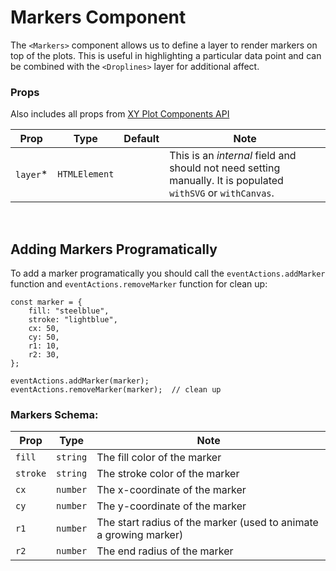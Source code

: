 
# Markers Component

The `<Markers>` component allows us to define a layer to render markers on top of the plots. This is useful in highlighting a particular data point and can be combined with the `<Droplines>` layer for additional affect.

<Canvas>
    <Story id="components-markers--default" />
</Canvas>

### Props

Also includes all props from [XY Plot Components API](XYPlot.md)

| Prop      | Type          | Default | Note                                                                                                         |
| --------- | ------------- | ------- | ------------------------------------------------------------------------------------------------------------ |
| `layer`\* | `HTMLElement` |         | This is an _internal_ field and should not need setting manually. It is populated `withSVG` or `withCanvas`. |

<br />

## Adding Markers Programatically

To add a marker programatically you should call the `eventActions.addMarker` function and `eventActions.removeMarker` function for clean up:

```
const marker = {
    fill: "steelblue",
    stroke: "lightblue",
    cx: 50,
    cy: 50,
    r1: 10,
    r2: 30,
};

eventActions.addMarker(marker);
eventActions.removeMarker(marker);  // clean up
```

### Markers Schema:

| Prop     | Type     | Note                                                              |
| -------- | -------- | ----------------------------------------------------------------- |
| `fill`   | `string` | The fill color of the marker                                      |
| `stroke` | `string` | The stroke color of the marker                                    |
| `cx`     | `number` | The x-coordinate of the marker                                    |
| `cy`     | `number` | The y-coordinate of the marker                                    |
| `r1`     | `number` | The start radius of the marker (used to animate a growing marker) |
| `r2`     | `number` | The end radius of the marker                                      |
